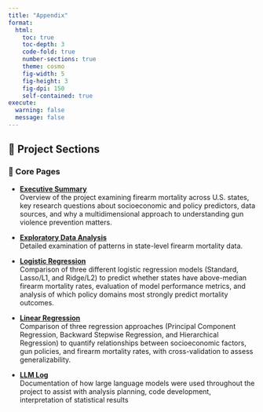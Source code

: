 ```yaml
---
title: "Appendix"
format:
  html:
    toc: true
    toc-depth: 3
    code-fold: true
    number-sections: true
    theme: cosmo
    fig-width: 5
    fig-height: 3
    fig-dpi: 150
    self-contained: true
execute:
  warning: false
  message: false
---
```


## 📂 Project Sections

### 🔹 Core Pages

- [**Executive Summary**](index.qmd)  
  Overview of the project examining firearm mortality across U.S. states, key research questions about socioeconomic and policy predictors, data sources, and why a multidimensional approach to understanding gun violence prevention matters.

- [**Exploratory Data Analysis**](eda.qmd)  
  Detailed examination of patterns in state-level firearm mortality data.

- [**Logistic Regression**](logistic_regression.qmd)  
  Comparison of three different logistic regression models (Standard, Lasso/L1, and Ridge/L2) to predict whether states have above-median firearm mortality rates, evaluation of model performance metrics, and analysis of which policy domains most strongly predict mortality outcomes.

- [**Linear Regression**](linear_regression.qmd)  
Comparison of three regression approaches (Principal Component Regression, Backward Stepwise Regression, and Hierarchical Regression) to quantify relationships between socioeconomic factors, gun policies, and firearm mortality rates, with cross-validation to assess generalizability. 

- [**LLM Log**](llm.qmd)  
Documentation of how large language models were used throughout the project to assist with analysis planning, code development, interpretation of statistical results
